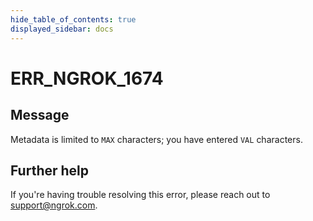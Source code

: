 ```yaml
---
hide_table_of_contents: true
displayed_sidebar: docs
---
```



# ERR_NGROK_1674

## Message

Metadata is limited to `MAX` characters; you have entered `VAL` characters.

<ErrorDetails error="err_ngrok_1674" />

## Further help

If you're having trouble resolving this error, please reach out to [support@ngrok.com](mailto:support@ngrok.com?subject=Help%20with%20ERR_NGROK_1674).
